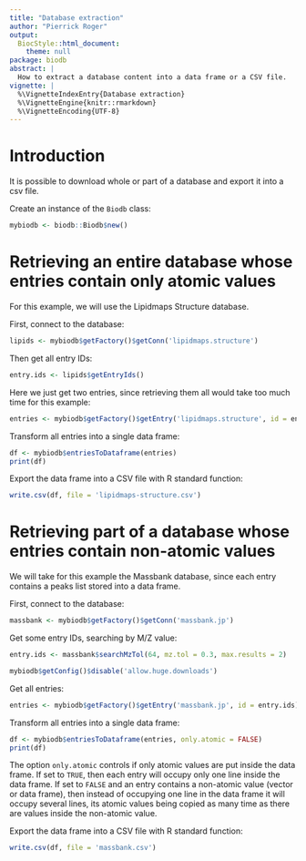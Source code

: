 ```yaml
---
title: "Database extraction"
author: "Pierrick Roger"
output:
  BiocStyle::html_document:
    theme: null
package: biodb
abstract: |
  How to extract a database content into a data frame or a CSV file.
vignette: |
  %\VignetteIndexEntry{Database extraction}
  %\VignetteEngine{knitr::rmarkdown}
  %\VignetteEncoding{UTF-8}
---
```


# Introduction

It is possible to download whole or part of a database and export it into a csv file.

Create an instance of the `Biodb` class:
```r
mybiodb <- biodb::Biodb$new()
```

# Retrieving an entire database whose entries contain only atomic values

For this example, we will use the Lipidmaps Structure database.

First, connect to the database:
```r
lipids <- mybiodb$getFactory()$getConn('lipidmaps.structure')
```

Then get all entry IDs:
```r
entry.ids <- lipids$getEntryIds()
```

Here we just get two entries, since retrieving them all would take too much time for this example:
```r
entries <- mybiodb$getFactory()$getEntry('lipidmaps.structure', id = entry.ids[1:2])
```

Transform all entries into a single data frame:
```r
df <- mybiodb$entriesToDataframe(entries)
print(df)
```

Export the data frame into a CSV file with R standard function:
```r
write.csv(df, file = 'lipidmaps-structure.csv')
```

# Retrieving part of a database whose entries contain non-atomic values

We will take for this example the Massbank database, since each entry contains a peaks list stored into a data frame.

First, connect to the database:
```r
massbank <- mybiodb$getFactory()$getConn('massbank.jp')
```

Get some entry IDs, searching by M/Z value:
```r
entry.ids <- massbank$searchMzTol(64, mz.tol = 0.3, max.results = 2)
```

```r
mybiodb$getConfig()$disable('allow.huge.downloads')
```

Get all entries:
```r
entries <- mybiodb$getFactory()$getEntry('massbank.jp', id = entry.ids)
```

Transform all entries into a single data frame:
```r
df <- mybiodb$entriesToDataframe(entries, only.atomic = FALSE)
print(df)
```
The option `only.atomic` controls if only atomic values are put inside the data frame. If set to `TRUE`, then each entry will occupy only one line inside the data frame. If set to `FALSE` and an entry contains a non-atomic value (vector or data frame), then instead of occupying one line in the data frame it will occupy several lines, its atomic values being copied as many time as there are values inside the non-atomic value.

Export the data frame into a CSV file with R standard function:
```r
write.csv(df, file = 'massbank.csv')
```
